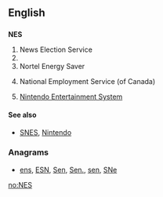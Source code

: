 {{also|nes|ness|Nes|Ness|-ness}}
==English==

==={{initialism-old|en}}===
'''NES'''

# News Election Service
# {{w|National Election Studies}}
# Nortel Energy Saver
# {{context|Canada|lang=en}} National Employment Service (of Canada)
# {{context|video games|lang=en}} [[w:Nintendo Entertainment System|Nintendo Entertainment System]]

====See also====
* {{sense|video games}} [[SNES]], [[Nintendo]]

===Anagrams===
* [[ens#English|ens]], [[ESN#English|ESN]], [[Sen#English|Sen]], [[Sen.#English|Sen.]], [[sen#English|sen]], [[SNe#English|SNe]]

[[no:NES]]